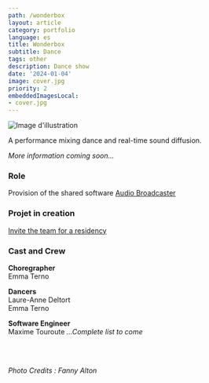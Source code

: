 ```yaml
---
path: /wonderbox
layout: article
category: portfolio
language: es
title: Wonderbox
subtitle: Dance
tags: other
description: Dance show
date: '2024-01-04'
image: cover.jpg
priority: 2
embeddedImagesLocal:
- cover.jpg
---
```



![Image d'illustration](cover.jpg)


A performance mixing dance and real-time sound diffusion.  

_More information coming soon..._

### Role

Provision of the shared software [Audio Broadcaster](/audio-broadcaster)

### Projet in creation
[Invite the team for a residency](https://www.emmaterno.com/contact)


### Cast and Crew
__Choregrapher__  
Emma Terno

__Dancers__  
Laure-Anne Deltort  
Emma Terno

__Software Engineer__  
Maxime Touroute
_...Complete list to come_


<br/>
<br/>
  
_Photo Credits : Fanny Alton_